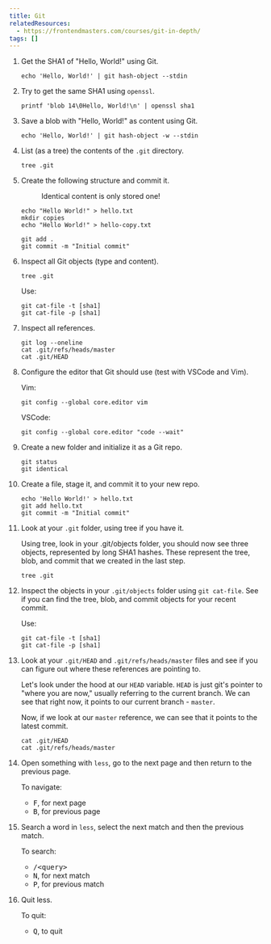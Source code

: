 ```yaml
---
title: Git
relatedResources:
  - https://frontendmasters.com/courses/git-in-depth/
tags: []
---
```


1. Get the SHA1 of "Hello, World!" using Git.

   <Solution>

   ```shell
   echo 'Hello, World!' | git hash-object --stdin
   ```

   </Solution>

2. Try to get the same SHA1 using `openssl`.

   <Solution>

   ```shell
   printf 'blob 14\0Hello, World!\n' | openssl sha1
   ```

   </Solution>

3. Save a blob with "Hello, World!" as content using Git.

   <Solution>

   ```shell
   echo 'Hello, World!' | git hash-object -w --stdin
   ```

   </Solution>

4. List (as a tree) the contents of the `.git` directory.

   <Solution>

   ```shell
   tree .git
   ```

   </Solution>

5. Create the following structure and commit it.

   <Figure src="/media/git-identical-content.png">
     Identical content is only stored one!
   </Figure>

   <Solution>

   ```shell
   echo "Hello World!" > hello.txt
   mkdir copies
   echo "Hello World!" > hello-copy.txt
   ```

   ```shell
   git add .
   git commit -m "Initial commit"
   ```

   </Solution>

6. Inspect all Git objects (type and content).

   <Solution>

   ```shell
   tree .git
   ```

   Use:

   ```shell
   git cat-file -t [sha1]
   git cat-file -p [sha1]
   ```

   </Solution>

7. Inspect all references.

   <Solution>

   ```shell
   git log --oneline
   cat .git/refs/heads/master
   cat .git/HEAD
   ```

   </Solution>

8. Configure the editor that Git should use (test with VSCode and Vim).

   <Solution>

   Vim:

   ```shell
   git config --global core.editor vim
   ```

   VSCode:

   ```shell
   git config --global core.editor "code --wait"
   ```

   </Solution>

9. Create a new folder and initialize it as a Git repo.

   <Solution>

   ```shell
   git status
   git identical
   ```

   </Solution>

10. Create a file, stage it, and commit it to your new repo.

    <Solution>

    ```shell
    echo 'Hello World!' > hello.txt
    git add hello.txt
    git commit -m "Initial commit"
    ```

    </Solution>

11. Look at your `.git` folder, using tree if you have it.

    <Solution>

    Using tree, look in your .git/objects folder, you should now see three
    objects, represented by long SHA1 hashes. These represent the tree, blob,
    and commit that we created in the last step.

    ```shell
    tree .git
    ```

    </Solution>

12. Inspect the objects in your `.git/objects` folder using `git cat-file`. See
    if you can find the tree, blob, and commit objects for your recent commit.

    <Solution>

    Use:

    ```shell
    git cat-file -t [sha1]
    git cat-file -p [sha1]
    ```

    </Solution>

13. Look at your `.git/HEAD` and `.git/refs/heads/master` files and see if you
    can figure out where these references are pointing to.

    <Solution>

    Let's look under the hood at our `HEAD` variable. `HEAD` is just git's
    pointer to "where you are now," usually referring to the current branch. We
    can see that right now, it points to our current branch - `master`.

    Now, if we look at our `master` reference, we can see that it points to the
    latest commit.

    ```shell
    cat .git/HEAD
    cat .git/refs/heads/master
    ```

    </Solution>

14. Open something with `less`, go to the next page and then return to the
    previous page.

    <Solution>

    To navigate:

    - <Kbd>F</Kbd>, for next page
    - <Kbd>B</Kbd>, for previous page

    </Solution>

15. Search a word in `less`, select the next match and then the previous match.

    <Solution>

    To search:

    - <Kbd>/&lt;query&gt;</Kbd>
    - <Kbd>N</Kbd>, for next match
    - <Kbd>P</Kbd>, for previous match

    </Solution>

16. Quit less.

    <Solution>

    To quit:

    - <Kbd>Q</Kbd>, to quit

    </Solution>
